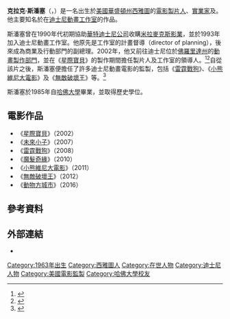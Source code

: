 {{noteTA
|G1=Show
|G2=Movie
|G3=Cartoon
}}
'''克拉克·斯潘塞'''（{{lang-en|'''Clark Spencer'''}}，{{bd|1963年|4月6日}}）是一名出生於[[美國|美國]][[華盛頓州|華盛頓州]][[西雅圖|西雅圖]]的[[電影製片|電影製片人]]、[[實業家|實業家]]及{{tsl|en|studio executive|工作室執行}}。他主要知名於在[[迪士尼動畫工作室|迪士尼動畫工作室]]的作品。

斯潘塞曾在1990年代初期協助[[華特迪士尼公司|華特迪士尼公司]]收購[[米拉麥克斯影業|米拉麥克斯影業]]，並於1993年加入迪士尼動畫工作室。他原先是工作室的計畫督導（director of planning），後來成為商業及行動部門的副總理。2002年，他又前往迪士尼位於[[佛羅里達州|佛羅里達州]]的[[迪士尼好萊塢夢工場|動畫製作部門]]，並在《[[星際寶貝|星際寶貝]]》的製作期間擔任製片人及工作室的領導人。<ref name="BTS">{{cite video | people = | title = The Story Room: The Making of 'Lilo & Stitch' | medium = DVD | publisher = Walt Disney Home Entertainment | location = Burbank, CA | date = 2005}}</ref><ref>{{Cite web |url=http://animatedviews.com/2009/lilo-stitch-producer-clark-spencer-on-a-hawaiian-roller-coaster-ride/ |title=存档副本 |accessdate=2016-07-05 |archive-date=2016-10-31 |archive-url=https://web.archive.org/web/20161031220408/http://animatedviews.com/2009/lilo-stitch-producer-clark-spencer-on-a-hawaiian-roller-coaster-ride/ |dead-url=yes }}</ref>自從該片之後，斯潘塞便擔任了許多迪士尼動畫電影的監製，包括《[[雷霆戰狗|雷霆戰狗]]》、《[[小熊維尼大電影|小熊維尼大電影]]》及《[[無敵破壞王|無敵破壞王]]》等。<ref>{{Cite web |url=http://www.imdb.com/name/nm1192875/ |title=存档副本 |accessdate=2016-07-05 |archive-date=2017-03-12 |archive-url=https://web.archive.org/web/20170312134436/http://www.imdb.com/name/nm1192875/ |dead-url=no }}</ref>

斯潘塞於1985年自[[哈佛大學|哈佛大學]]畢業，並取得歷史學位。

== 電影作品 ==
*《[[星際寶貝|星際寶貝]]》（2002）
*《[[未來小子|未來小子]]》（2007）
*《[[雷霆戰狗|雷霆戰狗]]》（2008）
*《[[魔髮奇緣|魔髮奇緣]]》（2010）
*《[[小熊維尼大電影|小熊維尼大電影]]》（2011）
*《[[無敵破壞王|無敵破壞王]]》（2012）
*《[[動物方城市|動物方城市]]》（2016）

== 參考資料 ==
{{reflist}}

== 外部連結 ==
* {{IMDb name|1192875}}

{{Authority control}}

{{DEFAULTSORT:Spencer, Clark}}
[[Category:1963年出生|Category:1963年出生]]
[[Category:西雅圖人|Category:西雅圖人]]
[[Category:在世人物|Category:在世人物]]
[[Category:迪士尼人物|Category:迪士尼人物]]
[[Category:美國電影監製|Category:美國電影監製]]
[[Category:哈佛大學校友|Category:哈佛大學校友]]